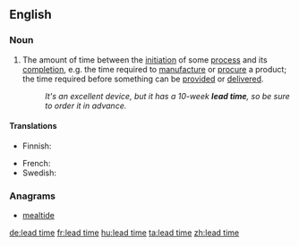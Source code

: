 ==English==
{{wikipedia}}

===Noun===
{{en-noun|head=[[lead]] [[time]]}}
# {{label|en|idiomatic}} The amount of time between the [[initiation]] of some [[process]] and its [[completion]], e.g. the time required to [[manufacture]] or [[procure]] a product; the time required before something can be [[provided]] or [[delivered]].
#: ''It's an excellent device, but it has a 10-week '''lead time''', so be sure to order it in advance.''

====Translations====
{{trans-top|the amount of time between the initiation of some process and its completion}}
* Finnish: {{t|fi|läpimenoaika}}
{{trans-mid}}
* French: {{t|fr|délai de mise en œuvre|m}}
* Swedish: {{t|sv|ledtid|c}}
{{trans-bottom}}

===Anagrams===
* [[mealtide#English|mealtide]]

[[de:lead time]]
[[fr:lead time]]
[[hu:lead time]]
[[ta:lead time]]
[[zh:lead time]]